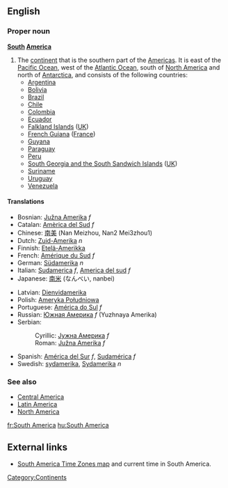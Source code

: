 ==English==
{{wikipedia}}
===Proper noun===
'''[[South]] [[America]]'''

#The [[continent]] that is the southern part of the [[Americas]].  It is east of the [[Pacific Ocean]], west of the [[Atlantic Ocean]], south of [[North America]] and north of [[Antarctica]], and consists of the following countries:
#*[[Argentina]]
#*[[Bolivia]]
#*[[Brazil]]
#*[[Chile]]
#*[[Colombia]]
#*[[Ecuador]]
#*[[Falkland Islands]] ([[UK]])
#*[[French Guiana]] ([[France]])
#*[[Guyana]]
#*[[Paraguay]]
#*[[Peru]]
#*[[South Georgia and the South Sandwich Islands]] ([[UK]])
#*[[Suriname]]
#*[[Uruguay]]
#*[[Venezuela]]

====Translations====
{{top}}
*Bosnian: [[Južna Amerika]] ''f''
*Catalan: [[Amèrica del Sud]] ''f''
*Chinese: [[南美]] (Nan Meizhou, Nan2 Mei3zhou1)
*Dutch: [[Zuid-Amerika]] ''n''
*Finnish: [[Etelä-Amerikka]]
*French: [[Amérique du Sud]] ''f''
*German: [[Südamerika]] ''n''
*Italian: [[Sudamerica]] ''f'', [[America del sud]] ''f''
*Japanese: [[南米]] (なんべい, nanbei)
{{mid}}
*Latvian: [[Dienvidamerika]] {{f}}
*Polish: [[Ameryka Południowa]]
*Portuguese: [[América do Sul]] ''f''
*Russian: [[Южная Америка]] ''f'' (Yuzhnaya Amerika)
*Serbian:
*:Cyrillic: [[Јужна Америка]] ''f''
*:Roman: [[Južna Amerika]] ''f''
*Spanish: [[América del Sur]] ''f'', [[Sudamérica]] ''f''
*Swedish: [[sydamerika]], [[Sydamerika]] ''n''
{{bottom}}

===See also===
*[[Central America]]
*[[Latin America]]
*[[North America]]

[[Category:Continents]]

[[fr:South America]]
[[hu:South America]]

==External links==
* [http://www.worldtimezone.com/time-south-america24.php South America Time Zones map] and current time in South America.
